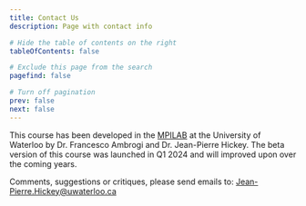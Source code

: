 ```yaml
---
title: Contact Us
description: Page with contact info

# Hide the table of contents on the right
tableOfContents: false

# Exclude this page from the search
pagefind: false

# Turn off pagination
prev: false
next: false
---
```


This course has been developed in the [MPILAB](https://www.mpilab.ca) at the University of Waterloo by Dr. Francesco Ambrogi and Dr. Jean-Pierre Hickey. The beta version of this course was launched in Q1 2024 and will improved upon over the coming years.

Comments, suggestions or critiques, please send emails to: [Jean-Pierre.Hickey@uwaterloo.ca](Jean-Pierre.Hickey@uwaterloo.ca)